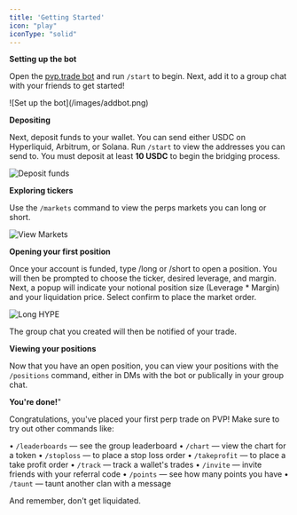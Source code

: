 ```yaml
---
title: 'Getting Started'
icon: "play"
iconType: "solid"
---
```


**Setting up the bot**

Open the [pvp.trade bot](https://t.me/pvptrade_bot) and run `/start` to begin. Next, add it to a group chat with your friends to get started!

<Frame>
![Set up the bot](/images/addbot.png)
</Frame>


**Depositing**

Next, deposit funds to your wallet. You can send either USDC on Hyperliquid, Arbitrum, or Solana. Run `/start` to view the addresses you can send to. You must deposit at least **10 USDC** to begin the bridging process.

![Deposit funds](/images/start.png)

**Exploring tickers**

Use the `/markets` command to view the perps markets you can long or short.

![View Markets](/images/markets.png)

**Opening your first position**

Once your account is funded, type /long or /short to open a position. You will then be prompted to choose the ticker, desired leverage, and margin. Next, a popup will indicate your notional position size (Leverage \* Margin) and your liquidation price.  Select confirm to place the market order.

![Long HYPE](/images/long.png)

The group chat you created will then be notified of your trade.

**Viewing your positions**

Now that you have an open position, you can view your positions with the `/positions` command, either in DMs with the bot or publically in your group chat.

**You're done!**"

Congratulations, you've placed your first perp trade on PVP! Make sure to try out other commands like:

• `/leaderboards` — see the group leaderboard
• `/chart` — view the chart for a token
• `/stoploss` — to place a stop loss order
• `/takeprofit` — to place a take profit order
• `/track` — track a wallet's trades
• `/invite` — invite friends with your referral code
• `/points` — see how many points you have
• `/taunt` — taunt another clan with a message

And remember, don't get liquidated.